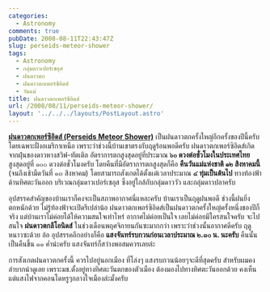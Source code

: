 ```yaml
---
categories:
  - Astronomy
comments: true
pubDate: 2008-08-11T22:43:47Z
slug: perseids-meteor-shower
tags:
  - Astronomy
  - กลุ่มดาวเปอร์เซอุส
  - ฝนดาวตก
  - ฝนดาวตกเพอร์ซิอิดส์
  - วันแม่
title: ฝนดาวตกเพอร์ซิอิดส์
url: /2008/08/11/perseids-meteor-shower/
layout: '../../../layouts/PostLayout.astro'
---
```


**[ฝนดาวตกเพอร์ซิอิดส์ (Perseids Meteor Shower)](https://en.wikipedia.org/wiki/Perseids)** เป็นฝนดาวตกครั้งใหญ่อีกครั้งของปีนี้ครับ โดยเฉพาะฝั่งอเมริกาเหนือ เพราะว่าช่วงนี้บ้านเขาตรงกับฤดูร้อนพอดีครับ ฝนดาวตกเพอร์ซิอิดส์เกิดจากฝุ่นของดาวหางสวิฟ-ทัตเติล อัตราการตกสูงสุดอยู่ที่ประมาณ **๖๐ ดวงต่อชั่วโมงในประเทศไทย** สูงสุดอยู่ที่ ๑๐๐ ดวงต่อชั่วโมงครับ โดยคืนที่มีอัตราการตกสูงสุดก็คือ **คืนวันแม่แห่งชาติ ๑๒ สิงหาคมนี้** (จนถึงเช้ามืดวันที่ ๑๓ สิงหาคม) โดยสามารถสังเกตได้ตั้งแต่เวลาประมาณ **๔ ทุ่มเป็นต้นไป** ทางท้องฟ้าด้านทิศตะวันออก บริเวณกลุ่มดาวเปอร์เซอุส ซึ่งอยู่ใกล้กับกลุ่มดาววัว และกลุ่มดาวปลาครับ

อุปสรรคสำคัญของบ้านเราก็คงจะเป็นสภาพอากาศนี่แหละครับ บ้านเราเป็นฤดูฝนพอดี ช่วงนี้ฝนยิ่งตกหนักด้วย ไม่รู้ท้องฟ้าจะเปิดรึเปล่าน้อ ฝนดาวตกเพอร์ซิอิดส์เป็นฝนดาวตกครั้งใหญ่ครั้งหนึ่งของปีก็จริง แต่บ้านเราไม่ค่อยได้ให้ความสนใจเท่าไหร่ อากาศไม่ค่อยเป็นใจ เลยไม่ค่อยมีใครสนใจครับ จะไปสนใจ **ฝนดาวตกลีโอนิดส์** ในช่วงเดือนพฤศจิกายนกันซะมากกว่า เพราะว่าช่วงนั้นอากาศดีครับ ฤดูหนาวซะด้วย อ้อ อุปสรรคอีกอย่างก็คือ **แสงจันทร์รบกวนก่อนเวลาประมาณ ๒.๓๐ น. นะครับ** คืนนั้นเป็นคืนขึ้น ๑๑ ค่ำน่ะครับ แสงจันทร์ก็สว่างพอสมควรเลยล่ะ

การสังเกตฝนดาวตกครั้งนี้ ควรไปอยู่นอกเมือง ที่โล่งๆ แสงรบกวนน้อยๆจะดีที่สุดครับ สำหรับผมคงลำบากน่าดูเลย เพราะมช.ตั้งอยู่ทางทิศตะวันตกของตัวเมือง ต้องมองไปทางทิศตะวันออกด้วย คงเห็นแต่แสงไฟจากคอนโดหรูๆกลางใจเมืองล่ะมั้งครับ
